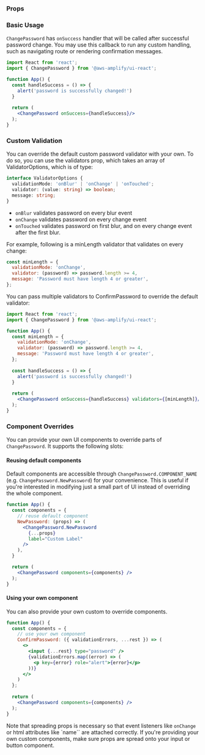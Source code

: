 

### Props

<ReactPropsTable props={CHANGE_PASSWORD} />

### Basic Usage

`ChangePassword` has `onSuccess` handler that will be called after successful password change. You may use this callback to run any custom handling, such as navigating route or rendering confirmation messages.

<Example>
  <ExampleCode>

```jsx
import React from 'react';
import { ChangePassword } from '@aws-amplify/ui-react';

function App() {
  const handleSuccess = () => {
    alert('password is successfully changed!')
  }
  
  return (
    <ChangePassword onSuccess={handleSuccess}/>
  );
}
```

  </ExampleCode>
</Example>

### Custom Validation

You can override the default custom password validator with your own. To do so, you can use the validators prop, which takes an array of ValidatorOptions, which is of type:

<Example>
  <ExampleCode>

```ts
interface ValidatorOptions {
  validationMode: 'onBlur' | 'onChange' | 'onTouched';
  validator: (value: string) => boolean;
  message: string;
}
```

  </ExampleCode>
</Example>

- `onBlur` validates password on every blur event
- `onChange` validates password on every change event
- `onTouched` validates password on first blur, and on every change event after the first blur.

For example, following is a minLength validator that validates on every change:

<Example>
  <ExampleCode>

```js
const minLength = {
  validationMode: 'onChange',
  validator: (password) => password.length >= 4,
  message: 'Password must have length 4 or greater',
};
```

  </ExampleCode>
</Example>

You can pass multiple validators to ConfirmPassword to override the default validator:

<Example>
  <ExampleCode>

```jsx
import React from 'react';
import { ChangePassword } from '@aws-amplify/ui-react';

function App() {
  const minLength = {
    validationMode: 'onChange',
    validator: (password) => password.length >= 4,
    message: 'Password must have length 4 or greater',
  };
  
  const handleSuccess = () => {
    alert('password is successfully changed!')
  }
  
  return (
    <ChangePassword onSuccess={handleSuccess} validators={[minLength]}/>
  );
}
```

  </ExampleCode>
</Example>

### Component Overrides

You can provide your own UI components to override parts of `ChangePassword`. It supports the following slots:

<ReactPropsTable props={OVERRIDES} />

#### Reusing default components

Default components are accessible through `ChangePassword.COMPONENT_NAME` (e.g. `ChangePassword.NewPassword`) for your convenience. This is useful if you're interested in modifying just a small part of UI instead of overriding the whole component.

<Example>
  <ExampleCode>

```jsx
function App() {
  const components = {
    // reuse default component
    NewPassword: (props) => (
      <ChangePassword.NewPassword 
        {...props} 
        label="Custom Label" 
      />
    ),
  }

  return (
    <ChangePassword components={components} />
  );
}
```

  </ExampleCode>
</Example>

#### Using your own component

You can also provide your own custom to override components. 

<Example>
  <ExampleCode>

```jsx
function App() {
  const components = {
    // use your own component
    ConfirmPassword: ({ validationErrors, ...rest }) => (
      <>
        <input {...rest} type="password" />
        {validationErrors.map((error) => (
          <p key={error} role="alert">{error}</p>
        ))}
      </>
    )
  };
  
  return (
    <ChangePassword components={components} />
  );
}
```

  </ExampleCode>
</Example>

Note that spreading props is necessary so that event listeners like `onChange` or html attributes like `name`` are attached correctly. If you're providing your own custom components, make sure props are spread onto your input or button component.

